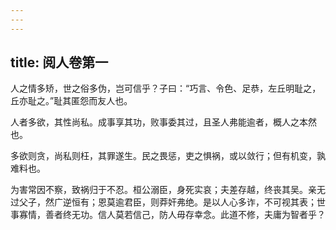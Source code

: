 ```yaml
---
---
---
```

title: 阅人卷第一
---



人之情多矫，世之俗多伪，岂可信乎？子曰：“巧言、令色、足恭，左丘明耻之，丘亦耻之。”耻其匿怨而友人也。

人者多欲，其性尚私。成事享其功，败事委其过，且圣人弗能逾者，概人之本然也。

多欲则贪，尚私则枉，其罪遂生。民之畏惩，吏之惧祸，或以敛行；但有机变，孰难料也。

为害常因不察，致祸归于不忍。桓公溺臣，身死实哀；夫差存越，终丧其吴。亲无过父子，然广逆恒有；恩莫逾君臣，则莽奸弗绝。是以人心多诈，不可视其表；世事寡情，善者终无功。信人莫若信己，防人毋存幸念。此道不修，夫庸为智者乎？